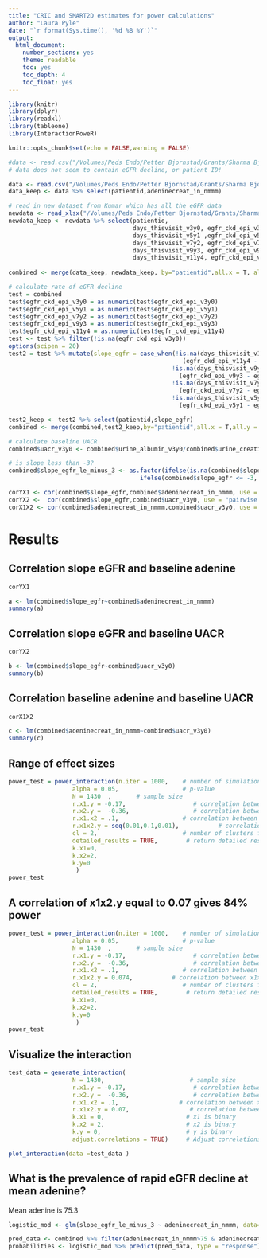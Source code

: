 ```yaml
---
title: "CRIC and SMART2D estimates for power calculations"
author: "Laura Pyle"
date: "`r format(Sys.time(), '%d %B %Y')`"
output:
  html_document:
    number_sections: yes
    theme: readable
    toc: yes
    toc_depth: 4
    toc_float: yes
---
```


```r
library(knitr)
library(dplyr)
library(readxl)
library(tableone)
library(InteractionPoweR)

knitr::opts_chunk$set(echo = FALSE,warning = FALSE)

```

```r
#data <- read.csv("/Volumes/Peds Endo/Petter Bjornstad/Grants/Sharma Bjornstad adenine R01/Adenine data/data.cric.smart.0502.csv")
# data does not seem to contain eGFR decline, or patient ID!

data <- read.csv("/Volumes/Peds Endo/Petter Bjornstad/Grants/Sharma Bjornstad adenine R01/Adenine data/NIHDP3CRIC-ClinicalDataForAdeni_DATA_2023-05-03_1529.csv")
data_keep <- data %>% select(patientid,adeninecreat_in_nmmm)

# read in new dataset from Kumar which has all the eGFR data
newdata <- read_xlsx("/Volumes/Peds Endo/Petter Bjornstad/Grants/Sharma Bjornstad adenine R01/Adenine data/NIHDP3CRIC_DATA_2023-06-18_1003.xlsx", skip = 1)
newdata_keep <- newdata %>% select(patientid, 
                                   days_thisvisit_v3y0, egfr_ckd_epi_v3y0, urine_albumin_v3y0,urine_creatinine_v3y0,
                                   days_thisvisit_v5y1 ,egfr_ckd_epi_v5y1, urine_albumin_v5y1, urine_creatinine_v5y1,
                                   days_thisvisit_v7y2, egfr_ckd_epi_v7y2, urine_albumin_v7y2, urine_creatinine_v7y2,
                                   days_thisvisit_v9y3, egfr_ckd_epi_v9y3, urine_albumin_v9y3, urine_creatinine_v9y3,
                                   days_thisvisit_v11y4, egfr_ckd_epi_v11y4)
                                
combined <- merge(data_keep, newdata_keep, by="patientid",all.x = T, all.y=T)

# calculate rate of eGFR decline
test = combined 
test$egfr_ckd_epi_v3y0 = as.numeric(test$egfr_ckd_epi_v3y0)
test$egfr_ckd_epi_v5y1 = as.numeric(test$egfr_ckd_epi_v5y1)
test$egfr_ckd_epi_v7y2 = as.numeric(test$egfr_ckd_epi_v7y2)
test$egfr_ckd_epi_v9y3 = as.numeric(test$egfr_ckd_epi_v9y3)
test$egfr_ckd_epi_v11y4 = as.numeric(test$egfr_ckd_epi_v11y4)
test <- test %>% filter(!is.na(egfr_ckd_epi_v3y0))
options(scipen = 20)
test2 = test %>% mutate(slope_egfr = case_when(!is.na(days_thisvisit_v11y4) & !is.na(egfr_ckd_epi_v11y4) ~ 
                                                 (egfr_ckd_epi_v11y4 - egfr_ckd_epi_v3y0)/((days_thisvisit_v11y4-days_thisvisit_v3y0)/365),
                                              !is.na(days_thisvisit_v9y3) & !is.na(egfr_ckd_epi_v9y3) ~ 
                                                (egfr_ckd_epi_v9y3 - egfr_ckd_epi_v3y0)/((days_thisvisit_v9y3-days_thisvisit_v3y0)/365),
                                              !is.na(days_thisvisit_v7y2) & !is.na(egfr_ckd_epi_v7y2) ~ 
                                                (egfr_ckd_epi_v7y2 - egfr_ckd_epi_v3y0)/((days_thisvisit_v7y2-days_thisvisit_v3y0)/365),
                                              !is.na(days_thisvisit_v5y1) & !is.na(egfr_ckd_epi_v5y1) ~ 
                                                (egfr_ckd_epi_v5y1 - egfr_ckd_epi_v3y0)/((days_thisvisit_v5y1-days_thisvisit_v3y0)/365)))

test2_keep <- test2 %>% select(patientid,slope_egfr)
combined <- merge(combined,test2_keep,by="patientid",all.x = T,all.y = T)

# calculate baseline UACR
combined$uacr_v3y0 <- combined$urine_albumin_v3y0/combined$urine_creatinine_v3y0

# is slope less than -3?
combined$slope_egfr_le_minus_3 <- as.factor(ifelse(is.na(combined$slope_egfr),NA,
                                     ifelse(combined$slope_egfr <= -3, 1, 0)))
```

```r
corYX1 <- cor(combined$slope_egfr,combined$adeninecreat_in_nmmm, use = "pairwise.complete.obs")
corYX2 <-  cor(combined$slope_egfr,combined$uacr_v3y0, use = "pairwise.complete.obs")
corX1X2 <- cor(combined$adeninecreat_in_nmmm,combined$uacr_v3y0, use = "pairwise.complete.obs")
```

# Results

## Correlation slope eGFR and baseline adenine

```r
corYX1
```

```r
a <- lm(combined$slope_egfr~combined$adeninecreat_in_nmmm)
summary(a)
```

## Correlation slope eGFR and baseline UACR

```r
corYX2
```

```r
b <- lm(combined$slope_egfr~combined$uacr_v3y0)
summary(b)
```

## Correlation baseline adenine and baseline UACR

```r
corX1X2
```

```r
c <- lm(combined$adeninecreat_in_nmmm~combined$uacr_v3y0)
summary(c)
```

## Range of effect sizes

```r
power_test = power_interaction(n.iter = 1000,    # number of simulations
                  alpha = 0.05,                  # p-value
                  N = 1430  ,       # sample size
                  r.x1.y = -0.17,                   # correlation between x1 and y
                  r.x2.y =  -0.36,                  # correlation between x2 and y
                  r.x1.x2 = .1,                  # correlation between x1 and x2
                  r.x1x2.y = seq(0.01,0.1,0.01),           # correlation between x1x2 and y
                  cl = 2,                        # number of clusters for parallel analyses
                  detailed_results = TRUE,        # return detailed results       
                  k.x1=0,
                  k.x2=2,
                  k.y=0
                   )
power_test
```

## A correlation of x1x2.y equal to 0.07 gives 84% power

```r
power_test = power_interaction(n.iter = 1000,    # number of simulations
                  alpha = 0.05,                  # p-value
                  N = 1430  ,       # sample size
                  r.x1.y = -0.17,                   # correlation between x1 and y
                  r.x2.y =  -0.36,                  # correlation between x2 and y
                  r.x1.x2 = .1,                  # correlation between x1 and x2
                  r.x1x2.y = 0.074,           # correlation between x1x2 and y
                  cl = 2,                        # number of clusters for parallel analyses
                  detailed_results = TRUE,        # return detailed results       
                  k.x1=0,
                  k.x2=2,
                  k.y=0
                   )
power_test
```

## Visualize the interaction

```r
test_data = generate_interaction(
                  N = 1430,                        # sample size
                  r.x1.y = -0.17,                   # correlation between x1 and y
                  r.x2.y =  -0.36,                  # correlation between x2 and y
                  r.x1.x2 = .1,                 # correlation between x1 and x2
                  r.x1x2.y = 0.07,                 # correlation between x1x2 and y
                  k.x1 = 0,                       # x1 is binary
                  k.x2 = 2,                       # x2 is binary
                  k.y = 0,                        # y is binary
                  adjust.correlations = TRUE)     # Adjust correlations?  

plot_interaction(data =test_data )
```

## What is the prevalence of rapid eGFR decline at mean adenine?

Mean adenine is 75.3

```r
logistic_mod <- glm(slope_egfr_le_minus_3 ~ adeninecreat_in_nmmm, data=combined, family = "binomial")

pred_data <- combined %>% filter(adeninecreat_in_nmmm>75 & adeninecreat_in_nmmm<76)
probabilities <- logistic_mod %>% predict(pred_data, type = "response")
```


